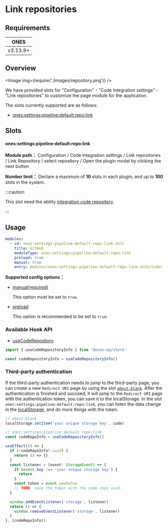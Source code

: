# Link repositories


## Requirements

|   ONES   |
| :------: |
| v3.13.9+ |

## Overview

<Image img={require('./images/repository.png')} />

We have provided slots for "Configuration" - "Code Integration settings" - "Link repositories" to customize the page module for the application.

The slots currently supported are as follows:

- [ones:settings:pipeline:default:repo:link](#onessettingspipelinedefaultrepolink)

## Slots

#### ones:settings:pipeline:default:repo:link

**Module path：** Configuration / Code Integration settings / Link repositories / Link Repository / select repository / Open the plugin modal by clicking the next button

**Number limit：** Declare a maximum of **10** slots in each plugin, and up to **100** slots in the system.

:::caution

This slot need the ability [integration code repository](../../../../../../business/devops/custom-code-repository/custom-code-repository.mdx).

:::

## Usage

```yaml
modules:
  - id: ones-settings-pipeline-default-repo-link-JnJi
    title: GitHub
    moduleType: ones:settings:pipeline:default:repo:link
    preload: true
    manual: true
    entry: modules/ones-settings-pipeline-default-repo-link-JnJi/index.html
```

**Supported config options：**

- [manual(required)](../../../../../../../reference/config/plugin.yaml#manual)

  This option must be set to `true`.

- [preload](../../../../../../../reference/config/plugin.yaml#preload)

  This option is recommended to be set to `true`.

### Available Hook API

- [useCodeRepository](../../../../../../../reference/packages/store/store.md#useCodeRepository)

```ts
import { useCodeRepositoryInfo } from '@ones-op/store'

const codeRepositoryInfo = useCodeRepositoryInfo()
```

### Third-party authentication

If the third-party authentication needs to jump to the third-party page, you can create a new `Redirect URI` page by using
the slot [`about-blank`](../../../../../global/blank). After the authentication is finished and succeed, it will jump to the
`Redirect URI` page with the authentication token, you can save it to the localStorage. In the slot `ones:settings:pipeline:default:repo:link`,
you can listen the data change in the [localStorage](https://developer.mozilla.org/en-US/docs/Web/API/StorageEvent), and
do more things with the token.

```ts
// about-blank
localStorage.setItem('your unique storage key', code)
```

```ts
// ones:settings:pipeline:default:repo:link
const codeRepoInfo = useCodeRepositoryInfo()

useEffect(() => {
  if (!codeRepoInfo?.uuid) {
    return () => {}
  }
  const listener = (event: StorageEvent) => {
    if (event.key !== 'your unique storage key') {
      return
    }
    const token = event.newValue
    // TODO: save the token with the code repo uuid.
  }

  window.addEventListener('storage', listener)
  return () => {
    window.removeEventListener('storage', listener)
  }
}, [codeRepoInfo])
```
